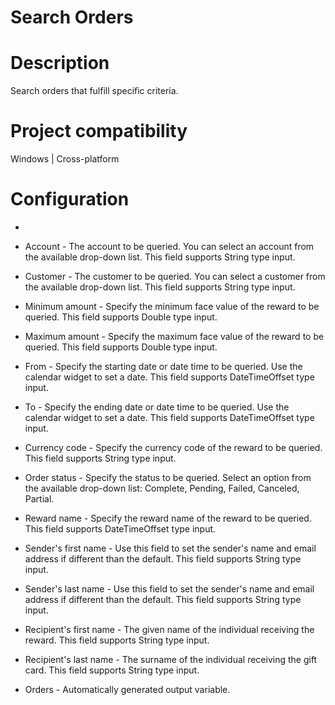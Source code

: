 ﻿# Search Orders

# Description

Search orders that fulfill specific criteria.

# Project compatibility

Windows | Cross-platform

# Configuration

* 
* Account - The account to be queried. You can select an account from the available drop-down list. This field supports String type input.
* Customer - The customer to be queried. You can select a customer from the available drop-down list. This field supports String type input.
* Minimum amount - Specify the minimum face value of the reward to be queried. This field supports Double type input.
* Maximum amount - Specify the maximum face value of the reward to be queried. This field supports Double type input.
* From - Specify the starting date or date time to be queried. Use the calendar widget to set a date. This field supports DateTimeOffset type input.
* To - Specify the ending date or date time to be queried. Use the calendar widget to set a date. This field supports DateTimeOffset type input.
* Currency code - Specify the currency code of the reward to be queried. This field supports String type input.
* Order status - Specify the status to be queried. Select an option from the available drop-down list: Complete, Pending, Failed, Canceled, Partial.
* Reward name - Specify the reward name of the reward to be queried. This field supports DateTimeOffset type input.







* Sender's first name - Use this field to set the sender's name and email address if different than the default. This field supports String type input.
* Sender's last name - Use this field to set the sender's name and email address if different than the default. This field supports String type input.
* Recipient's first name - The given name of the individual receiving the reward. This field supports String type input.
* Recipient's last name - The surname of the individual receiving the gift card. This field supports String type input.



* Orders - Automatically generated output variable.
